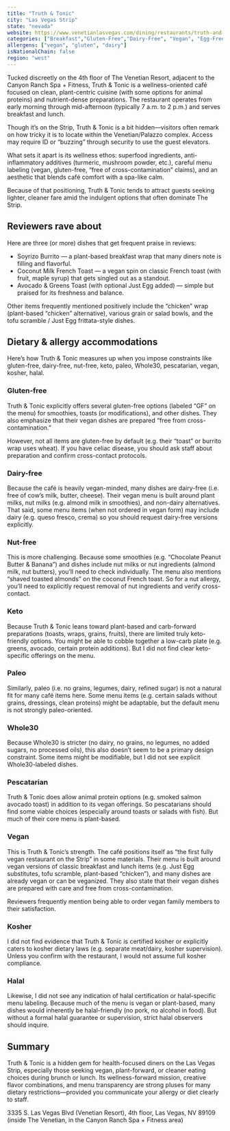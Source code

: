 ```yaml
---
title: "Truth & Tonic"
city: "Las Vegas Strip"
state: "nevada"
website: https://www.venetianlasvegas.com/dining/restaurants/truth-and-tonic.html
categories: ["Breakfast","Gluten-Free","Dairy-Free", "Vegan", "Egg-Free", "Pescatarian"]
allergens: ["vegan", "gluten", "dairy"]
isNationalChain: false
region: "west"
---
```

Tucked discreetly on the 4th floor of The Venetian Resort, adjacent to the Canyon Ranch Spa + Fitness, Truth & Tonic is a wellness-oriented café focused on clean, plant-centric cuisine (with some options for animal proteins) and nutrient-dense preparations. The restaurant operates from early morning through mid-afternoon (typically 7 a.m. to 2 p.m.) and serves breakfast and lunch.

Though it’s on the Strip, Truth & Tonic is a bit hidden—visitors often remark on how tricky it is to locate within the Venetian/Palazzo complex. Access may require ID or “buzzing” through security to use the guest elevators.

What sets it apart is its wellness ethos: superfood ingredients, anti-inflammatory additives (turmeric, mushroom powder, etc.), careful menu labeling (vegan, gluten-free, “free of cross-contamination” claims), and an aesthetic that blends café comfort with a spa-like calm.

Because of that positioning, Truth & Tonic tends to attract guests seeking lighter, cleaner fare amid the indulgent options that often dominate The Strip.

## Reviewers rave about
Here are three (or more) dishes that get frequent praise in reviews:
* Soyrizo Burrito — a plant-based breakfast wrap that many diners note is filling and flavorful.
* Coconut Milk French Toast — a vegan spin on classic French toast (with fruit, maple syrup) that gets singled out as a standout.
* Avocado & Greens Toast (with optional Just Egg added) — simple but praised for its freshness and balance.

Other items frequently mentioned positively include the “chicken” wrap (plant-based “chicken” alternative), various grain or salad bowls, and the tofu scramble / Just Egg frittata-style dishes.

## Dietary & allergy accommodations

Here’s how Truth & Tonic measures up when you impose constraints like gluten-free, dairy-free, nut-free, keto, paleo, Whole30, pescatarian, vegan, kosher, halal.

### Gluten-free

Truth & Tonic explicitly offers several gluten-free options (labeled “GF” on the menu) for smoothies, toasts (or modifications), and other dishes. They also emphasize that their vegan dishes are prepared “free from cross-contamination.”

However, not all items are gluten-free by default (e.g. their “toast” or burrito wrap uses wheat). If you have celiac disease, you should ask staff about preparation and confirm cross-contact protocols.

### Dairy-free

Because the café is heavily vegan-minded, many dishes are dairy-free (i.e. free of cow’s milk, butter, cheese). Their vegan menu is built around plant milks, nut milks (e.g. almond milk in smoothies), and non-dairy alternatives. That said, some menu items (when not ordered in vegan form) may include dairy (e.g. queso fresco, crema) so you should request dairy-free versions explicitly.

### Nut-free

This is more challenging. Because some smoothies (e.g. “Chocolate Peanut Butter & Banana”) and dishes include nut milks or nut ingredients (almond milk, nut butters), you’ll need to check individually. The menu also mentions “shaved toasted almonds” on the coconut French toast. So for a nut allergy, you’ll need to explicitly request removal of nut ingredients and verify cross-contact.

### Keto

Because Truth & Tonic leans toward plant-based and carb-forward preparations (toasts, wraps, grains, fruits), there are limited truly keto-friendly options. You might be able to cobble together a low-carb plate (e.g. greens, avocado, certain protein additions). But I did not find clear keto-specific offerings on the menu.

### Paleo

Similarly, paleo (i.e. no grains, legumes, dairy, refined sugar) is not a natural fit for many café items here. Some menu items (e.g. certain salads without grains, dressings, clean proteins) might be adaptable, but the default menu is not strongly paleo-oriented.

### Whole30

Because Whole30 is stricter (no dairy, no grains, no legumes, no added sugars, no processed oils), this also doesn’t seem to be a primary design constraint. Some items might be modifiable, but I did not see explicit Whole30-labeled dishes.

### Pescatarian

Truth & Tonic does allow animal protein options (e.g. smoked salmon avocado toast) in addition to its vegan offerings. So pescatarians should find some viable choices (especially around toasts or salads with fish). But much of their core menu is plant-based.

### Vegan

This is Truth & Tonic’s strength. The café positions itself as “the first fully vegan restaurant on the Strip” in some materials. Their menu is built around vegan versions of classic breakfast and lunch items (e.g. Just Egg substitutes, tofu scramble, plant-based “chicken”), and many dishes are already vegan or can be veganized. They also state that their vegan dishes are prepared with care and free from cross-contamination.

Reviewers frequently mention being able to order vegan family members to their satisfaction.

### Kosher

I did not find evidence that Truth & Tonic is certified kosher or explicitly caters to kosher dietary laws (e.g. separate meat/dairy, kosher supervision). Unless you confirm with the restaurant, I would not assume full kosher compliance.

### Halal

Likewise, I did not see any indication of halal certification or halal-specific menu labeling. Because much of the menu is vegan or plant-based, many dishes would inherently be halal-friendly (no pork, no alcohol in food). But without a formal halal guarantee or supervision, strict halal observers should inquire.

## Summary

Truth & Tonic is a hidden gem for health-focused diners on the Las Vegas Strip, especially those seeking vegan, plant-forward, or cleaner eating choices during brunch or lunch. Its wellness-forward mission, creative flavor combinations, and menu transparency are strong pluses for many dietary restrictions—provided you communicate your allergy or diet clearly to staff.

3335 S. Las Vegas Blvd (Venetian Resort), 4th floor, Las Vegas, NV 89109 (inside The Venetian, in the Canyon Ranch Spa + Fitness area)
